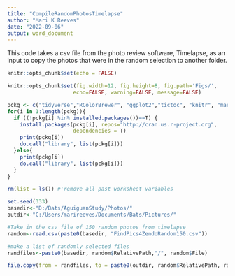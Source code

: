 ---
title: "CompileRandomPhotosTimelapse"
author: "Mari K Reeves"
date: "2022-09-06"
output: word_document
---
This code takes a csv file from the photo review software, Timelapse, as an input to copy the photos that were in the random selection to another folder. 
```{r setup, echo = T, include=T, root.dir = "D:/Bats/AguiguanStudy/Photos/"}
knitr::opts_chunk$set(echo = FALSE)

```

```{r global_options, echo=TRUE, message=FALSE}
knitr::opts_chunk$set(fig.width=12, fig.height=8, fig.path='Figs/',
                     echo=FALSE, warning=FALSE, message=FALSE)
```


```{r Read in Packages, include=FALSE}
pckg <- c("tidyverse","RColorBrewer", "ggplot2","tictoc", "knitr", "markdown", "rmarkdown")
for(i in 1:length(pckg)){
  if ((!pckg[i] %in% installed.packages())==T) {
    install.packages(pckg[i], repos="http://cran.us.r-project.org",
                     dependencies = T)
    print(pckg[i])
    do.call("library", list(pckg[i]))
  }else{
    print(pckg[i])
    do.call("library", list(pckg[i]))
  }
}
```


```{r Clean Workspace and Set Directories, include=FALSE}
rm(list = ls()) #'remove all past worksheet variables

set.seed(333)
basedir<-"D:/Bats/AguiguanStudy/Photos/"
outdir<-"C:/Users/marireeves/Documents/Bats/Pictures/"

#Take in the csv file of 150 random photos from timelapse
random<-read.csv(paste0(basedir, "FindPics4ZendoRandom150.csv"))

#make a list of randomly selected files
randfiles<-paste0(basedir, random$RelativePath,"/", random$File)
```

```{r, pattern match to copy files in randlist to a new folder}

file.copy(from = randfiles, to = paste0(outdir, random$RelativePath, random$File))

```

